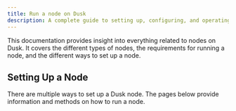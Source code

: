 ```yaml
---
title: Run a node on Dusk
description: A complete guide to setting up, configuring, and operating a node on Dusk.
---
```


This documentation provides insight into everything related to nodes on Dusk. It covers the different types of nodes, the requirements for running a node, and the different ways to set up a node.

## Setting Up a Node

There are multiple ways to set up a Dusk node. The pages below provide information and methods on how to run a node.

<CardGrid>
        <LinkCard title="Install Rusk" href="/operator/01-installation/" description="Install Rusk and run a node on Dusk."/>
        <LinkCard title="Build from Source" href="/operator/01-installation#build-from-source" description="Compile your node from the Rusk source code."/>
        <LinkCard title="Run a Provisioner" href="/operator/02-provisioner" description="Run a Provisioner and participate in the consensus."/>
        <LinkCard title="Run a Provisioner on Nocturne" href="/operator/guides/01-nocturne-node" description="Launch easily a Provisioner on Nocturne testnet."/>
</CardGrid>
